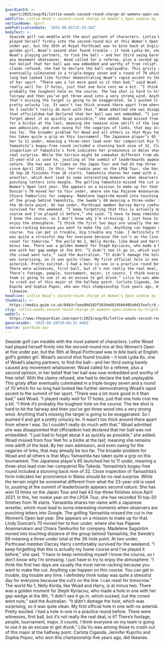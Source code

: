 ```yaml
---
guardianId: >-
  sport/2025/aug/01/lottie-woads-second-round-charge-at-womens-open-undone-by-triple-bogey
webTitle: Lottie Woad’s second-round charge at Women’s Open undone by triple bogey
sectionName: Sport
webPublicationDate: '2025-08-01T15:18:26Z'
bodyText: >-
  Seaside golf can meddle with the most patient of characters. Lottie Woad had
  played herself firmly into the second-round mix at this Women’s Open at five
  under par, but the 16th at Royal Porthcawl was to bite back at English golf’s
  golden girl. Woad’s second shot found trouble – it took Lydia Ko, one of
  Woad’s playing partners, to find the ball – and her third swing barely caused
  any movement whatsoever. Woad called for a referee, plus a second opinion, in
  her belief that her ball was now embedded and worthy of free relief. With the
  claims refused, she had to declare the ball unplayable. This grisly affair
  eventually culminated in a triple-bogey seven and a round of 70 which for so
  long had looked like further demonstrating Woad’s rapid ascent to the summit
  of her sport. “There was a lot more good in it than bad,” said Woad. “I played
  really well for 17 holes, just that one hole cost me a bit. “I think it’s
  probably the toughest hole on the course. The tee shot is hard to hit the
  fairway and then you’ve got three wood into a very strong wind. Anything
  that’s missing the target is going to be exaggerated. So I pushed it and got a
  pretty unlucky lie. It wasn’t too thick around there apart from where I was.
  So I couldn’t really do much with that.” Woad admitted she was disappointed
  that officialdom had declared that her ball was not embedded. “I just had to
  forget about it as quickly as possible,” she added. Woad missed from four feet
  for a birdie at the last, meaning she remains nine adrift of the lead. By her
  own admission, and even owing for the vagaries of links, that may already be
  too far. The broader problem for Woad and all others is that Miyu Yamashita
  has taken quite a grip on this tournament. The Japanese player’s 65 launched
  her to 11 under, meaning a three-shot lead over her compatriot Rio Takeda.
  Yamashita’s bogey-free round included a stunning back nine of 32. Close
  inspection of Yamashita’s form indicates her prominence in Wales should be no
  real surprise. While the terrain might be somewhat different from what the
  23-year-old is used to, jousting at the summit of leaderboards appears second
  nature. She has won 13 times on the Japan Tour and had 43 top-three finishes
  since April 2021. In this, her rookie year on the LPGA Tour, she has recorded
  10 top-20 finishes from 16 starts. Yamashita shares her name with a Japanese
  wrestler, which must lead to some interesting moments when observers are
  punching letters into Google. The golfing Yamashita missed the cut in the
  Women’s Open last year. She appears on a mission to make up for that. Lindy
  Duncan’s 70 moved her to four under, where she has Pajaree Anannarukarn and
  Chiara Tamburlini for company. Madelene Sagström moved into touching distance
  of the group behind Yamashita, the Swede’s 69 meaning a three-under total at
  the 36-hole point. At two under, Porthcawl member Darcey Harry comfortably
  survived for the weekend. “I keep forgetting that this is actually my home
  course and I’ve played it before,” she said. “I have to keep reminding myself
  I know the course, so I don’t know why I’m stressing. I just have to try to
  enjoy the atmosphere. “I think the first two days are usually the most
  nerve-racking because you want to make the cut. Anything can happen on this
  course. You can get in trouble, big trouble any time. I definitely think today
  was quite a stressful day for everyone because the cut’s on the line. I can
  reset for tomorrow.” The world No 1, Nelly Korda, like Woad and Harry, is at
  minus two. There was a golden moment for Steph Kyriacou, who made a hole in
  one with her gap wedge at the 8th. “I didn’t see it go in, which sucked, but
  the crowd went nuts,” said the Australian. “It didn’t damage the hole, which
  was surprising, so it was quite clean. My first official hole in one with no
  asterisk. Pretty excited. I had a hole in one in a practice round before.
  There were witnesses, first ball, but it’s not really the real deal, is it?
  There’s footage, people, tournament, major, it counts. I think everyone on my
  team is going to use it as an excuse to get drunk.” Lilia Vu was among those
  to crash out of this major at the halfway point. Carlota Ciganda, Jennifer
  Kupcho and Sophia Popov, who won this championship five years ago, did
  likewise.
headline: Lottie Woad’s second-round charge at Women’s Open undone by triple bogey
thumbnail: >-
  https://media.guim.co.uk/84b3cfaea90d102f3834e6814bb6405a941feafc/0_456_2858_2287/500.jpg
slug: lottie-woads-second-round-charge-at-womens-open-undone-by-triple-bogey
webUrl: >-
  https://www.theguardian.com/sport/2025/aug/01/lottie-woads-second-round-charge-at-womens-open-undone-by-triple-bogey
generatedAt: '2025-08-28T20:04:31.840Z'
source: guardian-api
---
```

Seaside golf can meddle with the most patient of characters. Lottie Woad had played herself firmly into the second-round mix at this Women’s Open at five under par, but the 16th at Royal Porthcawl was to bite back at English golf’s golden girl. Woad’s second shot found trouble – it took Lydia Ko, one of Woad’s playing partners, to find the ball – and her third swing barely caused any movement whatsoever. Woad called for a referee, plus a second opinion, in her belief that her ball was now embedded and worthy of free relief. With the claims refused, she had to declare the ball unplayable. This grisly affair eventually culminated in a triple-bogey seven and a round of 70 which for so long had looked like further demonstrating Woad’s rapid ascent to the summit of her sport. “There was a lot more good in it than bad,” said Woad. “I played really well for 17 holes, just that one hole cost me a bit. “I think it’s probably the toughest hole on the course. The tee shot is hard to hit the fairway and then you’ve got three wood into a very strong wind. Anything that’s missing the target is going to be exaggerated. So I pushed it and got a pretty unlucky lie. It wasn’t too thick around there apart from where I was. So I couldn’t really do much with that.” Woad admitted she was disappointed that officialdom had declared that her ball was not embedded. “I just had to forget about it as quickly as possible,” she added. Woad missed from four feet for a birdie at the last, meaning she remains nine adrift of the lead. By her own admission, and even owing for the vagaries of links, that may already be too far. The broader problem for Woad and all others is that Miyu Yamashita has taken quite a grip on this tournament. The Japanese player’s 65 launched her to 11 under, meaning a three-shot lead over her compatriot Rio Takeda. Yamashita’s bogey-free round included a stunning back nine of 32. Close inspection of Yamashita’s form indicates her prominence in Wales should be no real surprise. While the terrain might be somewhat different from what the 23-year-old is used to, jousting at the summit of leaderboards appears second nature. She has won 13 times on the Japan Tour and had 43 top-three finishes since April 2021. In this, her rookie year on the LPGA Tour, she has recorded 10 top-20 finishes from 16 starts. Yamashita shares her name with a Japanese wrestler, which must lead to some interesting moments when observers are punching letters into Google. The golfing Yamashita missed the cut in the Women’s Open last year. She appears on a mission to make up for that. Lindy Duncan’s 70 moved her to four under, where she has Pajaree Anannarukarn and Chiara Tamburlini for company. Madelene Sagström moved into touching distance of the group behind Yamashita, the Swede’s 69 meaning a three-under total at the 36-hole point. At two under, Porthcawl member Darcey Harry comfortably survived for the weekend. “I keep forgetting that this is actually my home course and I’ve played it before,” she said. “I have to keep reminding myself I know the course, so I don’t know why I’m stressing. I just have to try to enjoy the atmosphere. “I think the first two days are usually the most nerve-racking because you want to make the cut. Anything can happen on this course. You can get in trouble, big trouble any time. I definitely think today was quite a stressful day for everyone because the cut’s on the line. I can reset for tomorrow.” The world No 1, Nelly Korda, like Woad and Harry, is at minus two. There was a golden moment for Steph Kyriacou, who made a hole in one with her gap wedge at the 8th. “I didn’t see it go in, which sucked, but the crowd went nuts,” said the Australian. “It didn’t damage the hole, which was surprising, so it was quite clean. My first official hole in one with no asterisk. Pretty excited. I had a hole in one in a practice round before. There were witnesses, first ball, but it’s not really the real deal, is it? There’s footage, people, tournament, major, it counts. I think everyone on my team is going to use it as an excuse to get drunk.” Lilia Vu was among those to crash out of this major at the halfway point. Carlota Ciganda, Jennifer Kupcho and Sophia Popov, who won this championship five years ago, did likewise.
